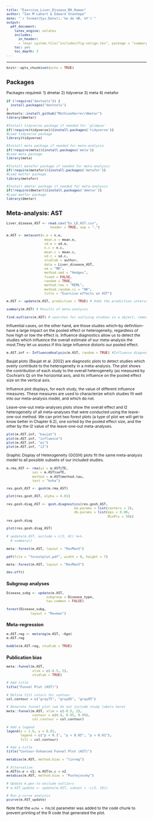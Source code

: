 ```yaml
---
title: "Exercise_Liver_Disease_MA_Human"
author: "Ian M Lahart & Edward Stanhope"
date: "`r format(Sys.Date(),'%e de %B, %Y')`"
output: 
  pdf_document:
    latex_engine: xelatex
    includes:
      in_header: 
      - !expr system.file("includes/fig-valign.tex", package = "summarytools")
    toc: yes
    toc_depth: 3
---
```

<style>
body{
  font-size: 8pt;
}
</style>
---

```r
knitr::opts_chunk$set(echo = TRUE)
```

## Packages

Packages required:
1) dmetar
2) tidyverse
3) meta
4) metafor

```r
if (!require("devtools")) {
  install.packages("devtools")
}
devtools::install_github("MathiasHarrer/dmetar")
library(dmetar)
```

```r
#Install tidyverse package if needed for 'glimpse'
if(!require(tidyverse)){install.packages('tidyverse')}
#Load tidyverse package
library(tidyverse)

#Install meta package if needed for meta-analysis
if(!require(meta)){install.packages('meta')}
#Load meta package
library(meta)

#Install metafor package if needed for meta-analysis
if(!require(metafor)){install.packages('metafor')}
#Load metfor package
library(metafor)

#Install dmetar package if needed for meta-analysis
if(!require(dmetar)){install.packages('dmetar')}
#Load metfor package
library(dmetar)
```

## Meta-analysis: AST

```r
Liver_disease_AST <- read.csv("Ex_LD_AST.csv", 
                      header = TRUE, sep = ",")
```

```r
m.AST <- metacont(n.e = n.e,
                   mean.e = mean.e,
                   sd.e = sd.e,
                   n.c = n.c,
                   mean.c = mean.c,
                   sd.c = sd.c,
                   studlab = author,
                   data = Liver_disease_AST,
                   sm = "MD",
                   method.smd = "Hedges",
                   fixed = FALSE,
                   random = TRUE,
                   method.tau = "REML",
                   method.random.ci = "HK",
                   title = "Exercise effects on AST")

m.AST <- update(m.AST, prediction = TRUE) # Adds the prediction interval

summary(m.AST) # Results of meta-analysis
```

```r
find.outliers(m.AST) # searches for outlying studies in a object, removes them, and then recalculates the results.
```

Influential cases, on the other hand, are those studies which–by definition–have a large impact on the pooled effect or heterogeneity, regardless of how high or low the effect is. 
Influence diagnostics allow us to detect the studies which influence the overall estimate of our meta-analysis the most.They let us assess if this large influence distorts our pooled effect.

```r
m.AST.inf <- InfluenceAnalysis(m.AST, random = TRUE) #Influence diagnostics allow us to detect the studies that distorts the pooled effect
```


Baujat plots (Baujat et al. 2002) are diagnostic plots to detect studies which overly contribute to the heterogeneity in a meta-analysis. The plot shows the contribution of each study to the overall heterogeneity (as measured by Cochran’s Q) on the horizontal axis, and its influence on the pooled effect size on the vertical axis.

Influence plot displays, for each study, the value of different influence measures. These measures are used to characterize which studies fit well into our meta-analysis model, and which do not. 

Leave-one-out meta-analyses plots show the overall effect and I2 heterogeneity of all meta-analyses that were conducted using the leave-one-out method. We can print two forest plots (a type of plot we will get to know better in Chapter 6.2), one sorted by the pooled effect size, and the other by the I2 value of the leave-one-out meta-analyses.

```r
plot(m.AST.inf, "baujat")
plot(m.AST.inf, "influence")
plot(m.AST.inf, "es")
plot(m.AST.inf, "i2")
```

Graphic Display of Heterogeneity (GOSH) plots fit the same meta-analysis model to all possible subsets of our included studies.

```r
m.rma_AST <- rma(yi = m.AST$TE,
             sei = m.AST$seTE,
             method = m.AST$method.tau,
             test = "knha")

res.gosh_AST <- gosh(m.rma_AST)

plot(res.gosh_AST, alpha = 0.01)

res.gosh.diag_AST <- gosh.diagnostics(res.gosh_AST, 
                                  km.params = list(centers = 2),
                                  db.params = list(eps = 0.08, 
                                                   MinPts = 50))
res.gosh.diag

plot(res.gosh.diag_AST)
```

```r
# update(m.AST, exclude = c(3, 4)) %>% 
  # summary()
```

```r
meta::forest(m.AST, layout = "RevMan5")
```

```r
pdf(file = "forestplot.pdf", width = 8, height = 7)

meta::forest(m.AST, layout = "RevMan5")

dev.off()
```

### Subgroup analyses

```r
Disease_subg <- update(m.AST, 
                    subgroup = Disease_type, 
                    tau.common = FALSE)
```

```r
forest(Disease_subg,
            layout = "Revman")
```

### Meta-regression

```r
m.AST.reg <- metareg(m.AST, ~Age)
m.AST.reg
```


```r
bubble(m.AST.reg, studlab = TRUE)
```

### Publication bias

```r
meta::funnel(m.AST,
             xlim = c(-0.5, 2),
             studlab = TRUE)

# Add title
title("Funnel Plot (AST)")
```

```r
# Define fill colors for contour
col.contour = c("gray75", "gray85", "gray95")

# Generate funnel plot (we do not include study labels here)
meta::funnel(m.AST, xlim = c(-0.5, 2),
             contour = c(0.9, 0.95, 0.99),
             col.contour = col.contour)

# Add a legend
legend(x = 1.6, y = 0.01, 
       legend = c("p < 0.1", "p < 0.05", "p < 0.01"),
       fill = col.contour)

# Add a title
title("Contour-Enhanced Funnel Plot (AST)")
```

```r
metabias(m.AST, method.bias = "linreg")

# Alternative:
m.AST$n.e = n1; m.AST$n.c = n2
metabias(m.AST, method.bias = "Pustejovsky")
```

```r
# Update m.gen to exclude outliers
# m.AST_update <- update(m.AST, subset = -c(3, 16))

# Run p-curve analysis
pcurve(m.AST_update)
```


Note that the `echo = FALSE` parameter was added to the code chunk to prevent printing of the R code that generated the plot.
